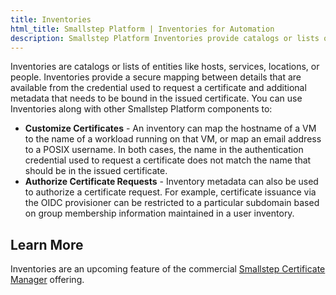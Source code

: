 ---
title: Inventories
html_title: Smallstep Platform | Inventories for Automation
description: Smallstep Platform Inventories provide catalogs or lists of entities like hosts, services, locations, or people.
---

Inventories are catalogs or lists of entities like hosts, services, locations, or people. 
Inventories provide a secure mapping between details that are available from the credential used to request a certificate 
and additional metadata that needs to be bound in the issued certificate. 
You can use Inventories along with other Smallstep Platform components to:

- **Customize Certificates** - An inventory can map the hostname of a VM to the name of a workload running on that VM, or map an email address to a POSIX username. 
In both cases, the name in the authentication credential used to request a certificate does not match the name that should be in the issued certificate.
- **Authorize Certificate Requests** - Inventory metadata can also be used to authorize a certificate request. For example, certificate issuance via the OIDC provisioner can be restricted to a particular subdomain based on group membership information maintained in a user inventory.

## Learn More

Inventories are an upcoming feature of the commercial [Smallstep Certificate Manager](https://smallstep.com/certificate-manager/) offering.
